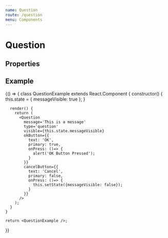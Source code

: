 ```yaml
---
name: Question
route: /question
menu: Components
---
```



# Question

## Properties

<PropsTable of={Question} />

## Example

<Playground>
  {() => {
    class QuestionExample extends React.Component {
      constructor() {
        this.state = {
          messageVisible: true
        };
      }

      render() {
        return (
          <Question
            message='This is a message'
            type='question'
            visible={this.state.messageVisible}
            okButton={{
              text: 'OK',
              primary: true,
              onPress: ()=> {
                alert('OK Button Pressed');
              }
            }}
            cancelButton={{
              text: 'Cancel',
              primary: false,
              onPress: ()=> {
                this.setState({messageVisible: false});
              }
            }}
          />
        );
      }
    }

    return <QuestionExample />;

}}

</Playground>
